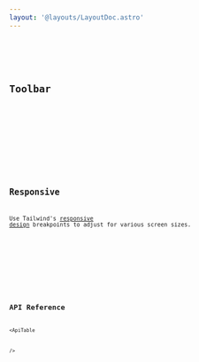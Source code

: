 ```yaml
---
layout: '@layouts/LayoutDoc.astro'
---
```




<Preview client:load>
	<Fragment slot="preview">
		<Example client:load />
	</Fragment>
	<Fragment slot="code">
		<Code code={ExampleRaw} lang="svelte" />
	</Fragment>
</Preview>

## Toolbar

<Preview client:load>
	<Fragment slot="preview">
		<ExampleToolbar client:load />
	</Fragment>
	<Fragment slot="code">
		<Code code={ExampleToolbarRaw} lang="svelte" />
	</Fragment>
</Preview>

## Responsive

Use Tailwind's [responsive design](https://tailwindcss.com/docs/responsive-design) breakpoints to adjust for various screen sizes.

<Preview client:load>
	<Fragment slot="preview">
		<ExampleResponsive client:load />
	</Fragment>
	<Fragment slot="code">
		<Code code={ExampleResponsiveRaw} lang="svelte" />
	</Fragment>
</Preview>

## API Reference

<ApiTable

/>
